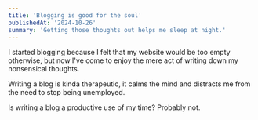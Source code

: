 ```yaml
---
title: 'Blogging is good for the soul'
publishedAt: '2024-10-26'
summary: 'Getting those thoughts out helps me sleep at night.'
---
```


I started blogging because I felt that my website would be too empty otherwise, but now I've come to enjoy the mere act of writing down my nonsensical thoughts.

Writing a blog is kinda therapeutic, it calms the mind and distracts me from the need to stop being unemployed.

Is writing a blog a productive use of my time? Probably not.